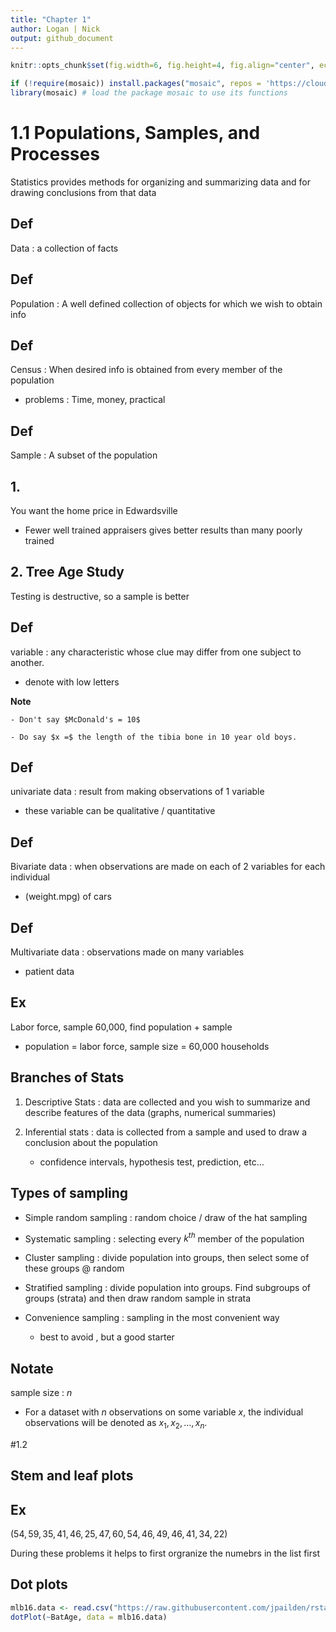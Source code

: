 ```yaml
---
title: "Chapter 1"
author: Logan | Nick
output: github_document
---
```


```r
knitr::opts_chunk$set(fig.width=6, fig.height=4, fig.align="center", echo = FALSE)
```

```r
if (!require(mosaic)) install.packages("mosaic", repos = 'https://cloud.r-project.org')
library(mosaic) # load the package mosaic to use its functions
```

# 1.1 Populations, Samples, and Processes

Statistics provides methods for organizing and summarizing data and for drawing conclusions from that data

Def
---

Data : a collection of facts

Def
---

Population : A well defined collection of objects for which we wish to obtain info

Def
---

Census : When desired info is obtained from every member of the population

 - problems : Time, money, practical

Def
---

Sample : A subset of the population

1. 
---

You want the home price in Edwardsville

 - Fewer well trained appraisers gives better results than many poorly trained 

2. Tree Age Study
---

Testing is destructive, so a sample is better

Def
---

variable : any characteristic whose clue may differ from one subject to another.

 - denote with low letters

**Note** 
    
    - Don't say $McDonald's = 10$
      
    - Do say $x =$ the length of the tibia bone in 10 year old boys.

Def
---

univariate data : result from making observations of 1 variable

 - these variable can be qualitative / quantitative

Def
---

Bivariate data : when observations are made on each of 2 variables for each individual 

 - (weight.mpg) of cars

Def
---

Multivariate data : observations made on many variables

 - patient data


Ex
---

Labor force, sample 60,000, find population  + sample

 - population = labor force, sample size = 60,000 households

## Branches of Stats
1. Descriptive Stats : data are collected and you wish to summarize and describe features of the data (graphs, numerical summaries)

2. Inferential stats : data is collected from a sample and used to draw a conclusion about the population

    - confidence intervals, hypothesis test, prediction, etc...

## Types of sampling

- Simple random sampling : random choice / draw of the hat sampling

- Systematic sampling : selecting every $k^{th}$ member of the population

- Cluster sampling : divide population into groups, then select some of these groups @ random

- Stratified sampling : divide population into groups. Find subgroups of groups (strata) and then draw random sample in strata

- Convenience sampling : sampling in the most convenient way 
  - best to avoid , but a good starter

## Notate

sample size : $n$

 - For a dataset with $n$ observations on some variable $x$, the individual observations will be denoted as $x_1, x_2, \ldots, x_n$.

#1.2 

## Stem and leaf plots 

Ex
---

$(54, 59, 35, 41, 46, 25, 47, 60, 54, 46, 49, 46, 41, 34, 22)$

During these problems it helps to first orgranize the numebrs in the list first
\begin{align*}
    2 &\mid 2, 5 \\
    3 &\mid 4, 5 \\
    4 &\mid 1, 1, 6, 6, 6, 7, 9 \\
    5 &\mid 4, 4, 9 \\
    6 &\mid 0
\end{align*}

## Dot plots
```r
mlb16.data <- read.csv("https://raw.githubusercontent.com/jpailden/rstatlab/master/data/MLB-TeamBatting-S16.csv")
dotPlot(~BatAge, data = mlb16.data)
```


